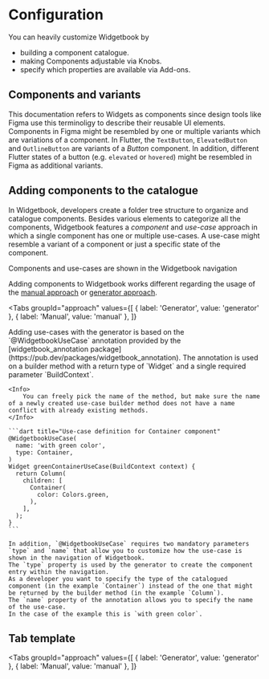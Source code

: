 # Configuration

You can heavily customize Widgetbook by 
- building a component catalogue.
- making Components adjustable via Knobs.
- specify which properties are available via Add-ons.

## Components and variants

This documentation refers to Widgets as components since design tools like Figma use this terminoligy to describe their reusable UI elements. 
Components in Figma might be resembled by one or multiple variants which are variations of a component. 
In Flutter, the `TextButton`, `ElevatedButton` and `OutlineButton` are variants of a _Button_ component. 
In addition, different Flutter states of a button (e.g. `elevated` or `hovered`) might be resembled in Figma as additional variants. 

## Adding components to the catalogue

In Widgetbook, developers create a folder tree structure to organize and catalogue components. 
Besides various elements to categorize all the components, Widgetbook features a _component_ and _use-case_ approach in which a single component has one or multiple use-cases.
A use-case might resemble a variant of a component or just a specific state of the component.

Components and use-cases are shown in the Widgetbook navigation 

<Info>Adding components to Widgetbook works different regarding the usage of the [manual approach](/getting-started/getting-started#approaches) or [generator approach](/getting-started/getting-started#approaches).</Info>

<Tabs
  groupId="approach"
  values={[
    { label: 'Generator', value: 'generator' },
    { label: 'Manual', value: 'manual' },
  ]}
>
  <TabItem value="generator">
    Adding use-cases with the generator is based on the `@WidgetbookUseCase` annotation provided by the [widgetbook_annotation package](https://pub.dev/packages/widgetbook_annotation).
    The annotation is used on a builder method with a return type of `Widget` and a single required parameter `BuildContext`.
    
    <Info>
        You can freely pick the name of the method, but make sure the name of a newly created use-case builder method does not have a name conflict with already existing methods.
    </Info>

    ```dart title="Use-case definition for Container component"
    @WidgetbookUseCase(
      name: 'with green color',
      type: Container,
    )
    Widget greenContainerUseCase(BuildContext context) {
      return Column(
        children: [
          Container(
            color: Colors.green,
          ),
        ],
      );
    }
    ```

    In addition, `@WidgetbookUseCase` requires two mandatory parameters `type` and `name` that allow you to customize how the use-case is shown in the navigation of Widgetbook. 
    The `type` property is used by the generator to create the component entry within the navigation. 
    As a developer you want to specify the type of the catalogued component (in the example `Container`) instead of the one that might be returned by the builder method (in the example `Column`).
    The `name` property of the annotation allows you to specify the name of the use-case. 
    In the case of the example this is `with green color`.
  </TabItem>
  <TabItem value="manual">

  </TabItem>
</Tabs>

## Tab template
<Tabs
  groupId="approach"
  values={[
    { label: 'Generator', value: 'generator' },
    { label: 'Manual', value: 'manual' },
  ]}
>
  <TabItem value="generator">

  </TabItem>
  <TabItem value="manual">

  </TabItem>
</Tabs>
